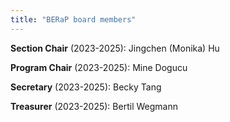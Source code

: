 ```yaml
---
title: "BERaP board members"
---
```


**Section Chair** (2023-2025): Jingchen (Monika) Hu

**Program Chair** (2023-2025): Mine Dogucu

**Secretary** (2023-2025): Becky Tang

**Treasurer** (2023-2025): Bertil Wegmann
